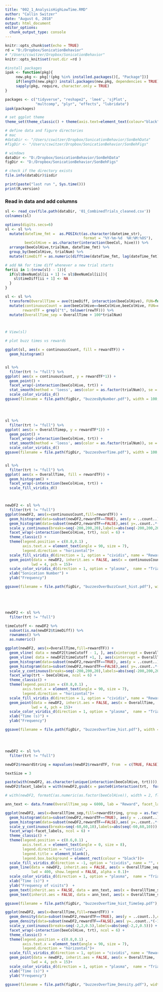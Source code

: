 ```yaml
---
title: "002_1_AnalysisHighLowTime.RMD"
author: "Callin Switzer"
date: "August 6, 2018"
output: html_document
editor_options: 
  chunk_output_type: console
---
```


```r
knitr::opts_chunk$set(echo = TRUE)
rd = "D:/Dropbox/SonicationBehavior"
# "/Users/cswitzer/Dropbox/SonicationBehavior"
knitr::opts_knit$set(root.dir =rd )
```

```r
#install packages
ipak <- function(pkg){
     new.pkg <- pkg[!(pkg %in% installed.packages()[, "Package"])]
     if(length(new.pkg)) install.packages(new.pkg, dependencies = TRUE)
     sapply(pkg, require, character.only = TRUE)
}

packages <- c("tidyverse", "reshape2", 'lme4', 'sjPlot', 
              "multcomp", "plyr", "effects", "lubridate")
ipak(packages)

# set ggplot theme
theme_set(theme_classic() + theme(axis.text=element_text(colour="black")))

# define data and figure directories
# mac
#dataDir <- "/Users/cswitzer/Dropbox/SonicationBehavior/SonBehData"
#figDir <- "/Users/cswitzer/Dropbox/SonicationBehavior/SonBehFigs"

# windows
dataDir <- "D:/Dropbox/SonicationBehavior/SonBehData"
figDir <- "D:/Dropbox/SonicationBehavior/SonBehFigs"

# check if the directory exists
file.info(dataDir)$isdir

print(paste("last run ", Sys.time()))
print(R.version)

```

### Read in data and add columns

```r
sl <- read_csv(file.path(dataDir, '01_CombinedTrials_cleaned.csv'))
colnames(sl)

options(digits.secs=6)
sl <- sl %>% 
  mutate(dateTime_fmt =  as.POSIXct(as.character(datetime_str), 
                                    format = "%Y-%m-%d  %H:%M:%OS"), 
         beeColHive = as.character(interaction(beeCol, hive))) %>%
  arrange(beeColHive,trialNum, dateTime_fmt) %>% 
  group_by(beeColHive, trialNum) %>%
  mutate(timeDiff = as.numeric(difftime(dateTime_fmt, lag(dateTime_fmt), units = "sec"))) 

# add NA for time diff whenever a new trial starts
for(ii in 1:(nrow(sl) - 1)){
  if(sl$BeeNumCol[ii + 1] != sl$BeeNumCol[ii]){
    sl$timeDiff[ii + 1] <- NA
  }
}

sl <- sl %>%
  transform(OverallTime = ave(timeDiff, interaction(beeColHive), FUN=function(x) cumsum(coalesce(x, 0)) + x*0)) %>%
  mutate(continuousCount = ave(beeColHive==beeColHive,beeColHive, FUN=cumsum), 
        rewardTF = grepl("t", tolower(rewTF))) %>%
  mutate(OverallTime_sep = OverallTime + 100*trialNum)



# View(sl)

```




```r
# plot buzz times vs rewards

ggplot(sl, aes(x = continuousCount, fill = rewardTF)) + 
  geom_histogram()


sl %>%
  filter(trt != "full") %>%
ggplot( aes(x = continuousCount, y = rewardTF*1)) + 
  geom_point() + 
  facet_wrap(~interaction(beeColHive, trt)) + 
  stat_smooth(method = 'loess', aes(color = as.factor(trialNum)), se = FALSE, span = 5) + 
  scale_color_viridis_d()
ggsave(filename = file.path(figDir, "buzzesByNumber.pdf"), width = 100, height = 10, limitsize = FALSE)




sl %>%
  filter(trt != "full") %>%
ggplot( aes(x = OverallTimep, y = rewardTF*1)) + 
  geom_point() + 
  facet_wrap(~interaction(beeColHive, trt)) + 
  stat_smooth(method = 'loess', aes(color = as.factor(trialNum)), se = FALSE, span = 5) + 
  scale_color_viridis_d()
ggsave(filename = file.path(figDir, "buzzesOverTime.pdf"), width = 100, height = 10, limitsize = FALSE)


sl %>%
  filter(trt != "full") %>%
ggplot( aes(x = OverallTime, fill = rewardTF)) + 
  geom_histogram() + 
  facet_wrap(~interaction(beeColHive, trt)) +
  scale_fill_viridis_d()



newDF2 <- sl %>%
  filter(trt != "full")
ggplot(newDF2, aes(x=continuousCount,fill=rewardTF)) + 
  geom_histogram(data=subset(newDF2,rewardTF==TRUE), aes(y = ..count..),color = 'grey10', lwd = 0.1, binwidth = 100) +
  geom_histogram(data=subset(newDF2,rewardTF==FALSE),aes( y=..count..*(-1)), color = 'grey10', lwd = 0.1, binwidth = 100 ) + 
  scale_y_continuous(breaks=seq(-200,200,20),labels=abs(seq(-200,200,20))) + 
  facet_wrap(~interaction(beeColHive, trt), ncol = 6) +
  theme_classic() + 
  theme(legend.position = c(0.8,0.1) , 
        axis.text.x = element_text(angle = 90, size = 7), 
        legend.direction = "horizontal")+ 
  scale_fill_viridis_d(direction = 1, option = "cividis", name = "Rewarded", end = 0.9, begin = 0.3) + 
  geom_point(data = newDF2, inherit.aes = FALSE, aes(x = continuousCount,  y = -100, color = factor(trialNum)),
            lwd = 4, pch = 15)+ 
  scale_color_viridis_d(direction = 1, option = "plasma",  name = "Trial Num") + 
  xlab("Sonication Number") + 
  ylab("Frequency")

ggsave(filename = file.path(figDir, "buzzesOverBuzzCount_hist.pdf"), width = 20, height = 10, limitsize = FALSE)





newDF2 <- sl %>%
  filter(trt != "full")

timeCutoff <- newDF2 %>%
  subset(is.na(newDF2$timeDiff)) %>%
  rownames() %>%
  as.numeric()

ggplot(newDF2, aes(x=OverallTime,fill=rewardTF)) + 
  geom_vline( data = newDF2[timeCutoff - 1, ], aes(xintercept = OverallTime)) + 
  geom_vline( data = newDF2[timeCutoff +1, ], aes(xintercept = OverallTime)) + 
  geom_histogram(data=subset(newDF2,rewardTF==TRUE), aes(y = ..count..),color = 'grey10', lwd = 0.1, binwidth = 200) +
  geom_histogram(data=subset(newDF2,rewardTF==FALSE),aes( y=..count..*(-1)), color = 'grey10', lwd = 0.1, binwidth = 200 ) + 
  scale_y_continuous(breaks=seq(-200,200,20),labels=abs(seq(-200,200,20))) + 
  facet_wrap(trt ~ beeColHive, ncol = 6) +
  theme_classic() + 
  theme(legend.position = c(0.8,0.1) , 
        axis.text.x = element_text(angle = 90, size = 7), 
        legend.direction = "horizontal")+ 
  scale_fill_viridis_d(direction = 1, option = "cividis", name = "Rewarded", end = 0.9, begin = 0.3) + 
  geom_point(data = newDF2, inherit.aes = FALSE, aes(x = OverallTime,  y = -200, color = factor(trialNum)),
            lwd = 4, pch = 15)+ 
  scale_color_viridis_d(direction = 1, option = "plasma",  name = "Trial Num") + 
  xlab("Time (s)") + 
  ylab("Frequency") 

ggsave(filename = file.path(figDir, "buzzesOverTime_hist.pdf"), width = 20, height = 10, limitsize = FALSE)




newDF2 <- sl %>%
  filter(trt != "full") 

newDF2$rewardString = mapvalues(newDF2$rewardTF, from  = c(TRUE, FALSE), to = c("Rewarded", "Unrewarded"))

textSize = 3

paste(with(newDF2, as.character(unique(interaction(beeColHive, trt)))), collapse = "\', \'")
newDF2$facet_labels = with(newDF2,gsub(x = paste0(interaction(trt,  formatC(as.numeric(as.factor(beeColHive)), width = 2, flag = 0))), pattern = "\\.",replacement = " freq reward, bee "))

# with(newDF2, formatC(as.numeric(as.factor(beeColHive)), width = 2, flag = 0))

ann_text <- data.frame(OverallTime_sep = 6000, lab = "Reward", facet_labels = factor(c("high freq reward, bee 03", "low freq reward, bee 01"), levels = levels(as.factor(newDF2$facet_labels))))

ggplot(newDF2, aes(x=OverallTime_sep,fill=rewardString, group = as.factor(trialNum))) + 
  geom_histogram(data=subset(newDF2,rewardTF==TRUE), aes(y = ..count..),color = 'grey10', lwd = 0.01, binwidth = 50) +
  geom_histogram(data=subset(newDF2,rewardTF==FALSE),aes( y=..count..*(-1)), color = 'grey10', lwd = 0.01, binwidth = 50 ) + 
  scale_y_continuous(breaks=seq(-60,60,10),labels=abs(seq(-60,60,10))) + 
  facet_wrap(~facet_labels, ncol = 6) +
  theme_classic() + 
  theme(legend.position = c(0.6,0.1) , 
        axis.text.x = element_text(angle = 0, size = 8), 
        legend.direction = "vertical", 
        legend.title = element_blank(), 
        legend.box.background = element_rect(colour = "black"))+ 
  scale_fill_viridis_d(direction = -1, option = "cividis", name = "", end = 0.9, begin = 0.3) + 
  geom_line(data = newDF2, inherit.aes = FALSE, aes(x = OverallTime_sep,  y = -50, color = factor(trialNum)),
            lwd = 400, show.legend = FALSE, alpha = 0.1)+ 
  scale_color_viridis_d(direction = 1, option = "plasma",  name = "Trial Num") + 
  xlab("Time (s)") + 
  ylab("Frequency of visits")  + 
  geom_text(inherit.aes = FALSE, data = ann_text, aes(x = OverallTime_sep, label = "Rewarded", y = 5), size = textSize) + 
  geom_text(inherit.aes = FALSE, data = ann_text, aes(x = OverallTime_sep, label = "Unrewarded", y = -5), size = textSize)

ggsave(filename = file.path(figDir, "buzzesOverTime_hist_TimeSep.pdf"), width = 11.5, height = 8, limitsize = FALSE)

ggplot(newDF2, aes(x=OverallTime,fill=rewardTF)) + 
  geom_density(data=subset(newDF2,rewardTF==TRUE), aes(y = ..count..),color = 'grey10', lwd = 0.1, n = 256) +
  geom_density(data=subset(newDF2,rewardTF==FALSE),aes( y=..count..*(-1)), color = 'grey10', lwd = 0.1, n=256 , alpha = 0.2) + 
  scale_y_continuous(breaks=seq(-2,2,0.5),labels=abs(seq(-2,2,0.5))) + 
  facet_wrap(~interaction(beeColHive, trt), ncol = 6) +
  theme_classic() + 
  theme(legend.position = c(0.8,0.1) , 
        axis.text.x = element_text(angle = 90, size = 7), 
        legend.direction = "horizontal")+ 
  scale_fill_viridis_d(direction = 1, option = "cividis", name = "Rewarded", end = 0.9, begin = 0.3) + 
  geom_point(data = newDF2, inherit.aes = FALSE, aes(x = OverallTime,  y = -0.9, color = factor(trialNum)),
            lwd = 4, pch = 15)+ 
  scale_color_viridis_d(direction = 1, option = "plasma",  name = "Trial Num") + 
  xlab("Time (s)") + 
  ylab("Frequency")

ggsave(filename = file.path(figDir, "buzzesOverTime_Density.pdf"), width = 20, height = 10, limitsize = FALSE)



```